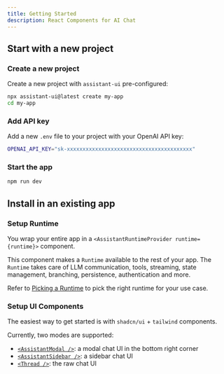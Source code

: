 ```yaml
---
title: Getting Started
description: React Components for AI Chat
---
```



## Start with a new project

<Steps>

### Create a new project

Create a new project with `assistant-ui` pre-configured:

```sh
npx assistant-ui@latest create my-app
cd my-app
```

### Add API key

Add a new `.env` file to your project with your OpenAI API key:

```sh
OPENAI_API_KEY="sk-xxxxxxxxxxxxxxxxxxxxxxxxxxxxxxxxxxxxxxxx"
```

### Start the app

```sh
npm run dev
```
</Steps>

## Install in an existing app


<Steps>

### Setup Runtime

You wrap your entire app in a `<AssistantRuntimeProvider runtime={runtime}>` component.

This component makes a `Runtime` available to the rest of your app.
The `Runtime` takes care of LLM communication, tools, streaming, state management, branching, persistence, authentication and more.

Refer to [Picking a Runtime](/docs/runtimes/pick-a-runtime) to pick the right runtime for your use case.

### Setup UI Components

The easiest way to get started is with `shadcn/ui` + `tailwind` components.

Currently, two modes are supported:

- [`<AssistantModal />`](/docs/ui/AssistantModal): a modal chat UI in the bottom right corner
- [`<AssistantSidebar />`](/docs/ui/AssistantSidebar): a sidebar chat UI
- [`<Thread />`](/docs/ui/Thread): the raw chat UI

</Steps>